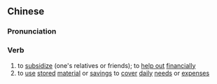 ==Chinese==
{{zh-forms|s=贴补}}

===Pronunciation===
{{zh-pron
|m=tiēbǔ
|c=tip3 bou2
|mn=thiap-pó͘
|cat=v
}}

===Verb===
{{zh-verb}}

# to [[subsidize]] (one's relatives or friends); to [[help out]] [[financial]]ly
# to [[use]] [[stored]] [[material]] or [[saving]]s to [[cover]] [[daily]] [[need]]s or [[expense]]s